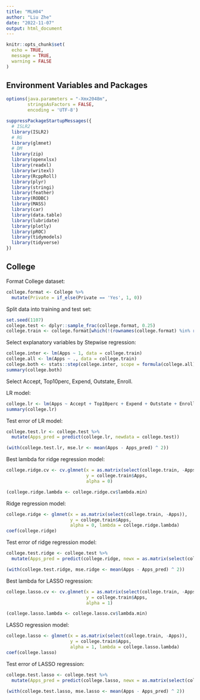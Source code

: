 ```yaml
---
title: "MLH04"
author: "Liu Zhe"
date: "2022-11-07"
output: html_document
---
```


```r
knitr::opts_chunk$set(
  echo = TRUE,
  message = TRUE,
  warning = FALSE
)
```

## Environment Variables and Packages

```r
options(java.parameters = "-Xmx2048m",
        stringsAsFactors = FALSE, 
        encoding = 'UTF-8')

suppressPackageStartupMessages({
  # ISLR2
  library(ISLR2)
  # RG
  library(glmnet)
  # DM
  library(zip)
  library(openxlsx)
  library(readxl)
  library(writexl)
  library(RcppRoll)
  library(plyr)
  library(stringi)
  library(feather)
  library(RODBC)
  library(MASS)
  library(car)
  library(data.table)
  library(lubridate)
  library(plotly)
  library(pROC)
  library(tidymodels)
  library(tidyverse)
})
```

## College

Format College dataset: 

```r
college.format <- College %>% 
  mutate(Private = if_else(Private == 'Yes', 1, 0))
```

Split data into training and test set: 

```r
set.seed(1107)
college.test <- dplyr::sample_frac(college.format, 0.25)
college.train <- college.format[which(!(rownames(college.format) %in% rownames(college.test))), ]
```

Select explanatory variables by Stepwise regression: 

```r
college.inter <- lm(Apps ~ 1, data = college.train)
college.all <- lm(Apps ~ ., data = college.train)
college.both <- stats::step(college.inter, scope = formula(college.all), direction = 'both', trace = 0)
summary(college.both)
```

Select Accept, Top10perc, Expend, Outstate, Enroll. 

LR model: 

```r
college.lr <- lm(Apps ~ Accept + Top10perc + Expend + Outstate + Enroll, data = college.train)
summary(college.lr)
```

Test error of LR model: 

```r
college.test.lr <- college.test %>% 
  mutate(Apps_pred = predict(college.lr, newdata = college.test))

(with(college.test.lr, mse.lr <- mean(Apps - Apps_pred) ^ 2))
```

Best lambda for ridge regression model: 

```r
college.ridge.cv <- cv.glmnet(x = as.matrix(select(college.train, -Apps)), 
                              y = college.train$Apps, 
                              alpha = 0)

(college.ridge.lambda <- college.ridge.cv$lambda.min)
```

Ridge regression model: 

```r
college.ridge <- glmnet(x = as.matrix(select(college.train, -Apps)), 
                        y = college.train$Apps, 
                        alpha = 0, lambda = college.ridge.lambda)
coef(college.ridge)
```

Test error of ridge regression model: 

```r
college.test.ridge <- college.test %>% 
  mutate(Apps_pred = predict(college.ridge, newx = as.matrix(select(college.test, -Apps))))

(with(college.test.ridge, mse.ridge <- mean(Apps - Apps_pred) ^ 2))
```

Best lambda for LASSO regression: 

```r
college.lasso.cv <- cv.glmnet(x = as.matrix(select(college.train, -Apps)), 
                              y = college.train$Apps, 
                              alpha = 1)

(college.lasso.lambda <- college.lasso.cv$lambda.min)
```

LASSO regression model: 

```r
college.lasso <- glmnet(x = as.matrix(select(college.train, -Apps)), 
                        y = college.train$Apps, 
                        alpha = 1, lambda = college.lasso.lambda)
coef(college.lasso)
```

Test error of LASSO regression: 

```r
college.test.lasso <- college.test %>% 
  mutate(Apps_pred = predict(college.lasso, newx = as.matrix(select(college.test, -Apps))))

(with(college.test.lasso, mse.lasso <- mean(Apps - Apps_pred) ^ 2))
```

